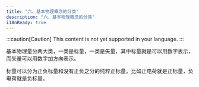 ```yaml
---
title: "六、基本物理概念的分类"
description: "六、基本物理概念的分类"
i18nReady: true
---
```


:::caution[Caution]
This content is not yet supported in your language.
:::


基本物理量分两大类，一类是标量，一类是矢量，其中标量就是可以用数字表示，而矢量可以用数字加方向表示。

标量可以分为正负标量和没有正负之分的纯粹正标量。比如正电荷就是正标量，负电荷就是负标量。
